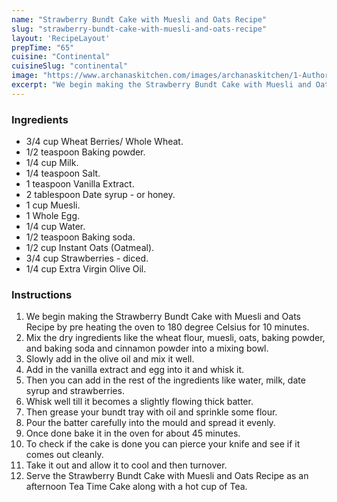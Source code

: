 ---
name: "Strawberry Bundt Cake with Muesli and Oats Recipe"
slug: "strawberry-bundt-cake-with-muesli-and-oats-recipe"
layout: 'RecipeLayout'
prepTime: "65"
cuisine: "Continental"
cuisineSlug: "continental"
image: "https://www.archanaskitchen.com/images/archanaskitchen/1-Author/sibyl_sunitha/Strawberry_Bundt_Cake_with_Muesli_and_Oats_Recipe_.jpg"
excerpt: "We begin making the Strawberry Bundt Cake with Muesli and Oats Recipe by pre heating the oven to 180 degree Celsius for 10 minutes"
---

### Ingredients

- 3/4 cup Wheat Berries/ Whole Wheat.
- 1/2 teaspoon Baking powder.
- 1/4 cup Milk.
- 1/4 teaspoon Salt.
- 1 teaspoon Vanilla Extract.
- 2 tablespoon Date syrup - or honey.
- 1 cup Muesli.
- 1 Whole Egg.
- 1/4 cup Water.
- 1/2 teaspoon Baking soda.
- 1/2 cup Instant Oats (Oatmeal).
- 3/4 cup Strawberries - diced.
- 1/4 cup Extra Virgin Olive Oil.

### Instructions

1. We begin making the Strawberry Bundt Cake with Muesli and Oats Recipe by pre heating the oven to 180 degree Celsius for 10 minutes.
1. Mix the dry ingredients like the wheat flour, muesli, oats, baking powder, and baking soda and cinnamon powder into a mixing bowl.
1. Slowly add in the olive oil and mix it well.
1. Add in the vanilla extract and egg into it and whisk it.
1. Then you can add in the rest of the ingredients like water, milk, date syrup and strawberries.
1. Whisk well till it becomes a slightly flowing thick batter.
1. Then grease your bundt tray with oil and sprinkle some flour.
1. Pour the batter carefully into the mould and spread it evenly.
1. Once done bake it in the oven for about 45 minutes.
1. To check if the cake is done you can pierce your knife and see if it comes out cleanly.
1. Take it out and allow it to cool and then turnover.
1. Serve the Strawberry Bundt Cake with Muesli and Oats Recipe as an afternoon Tea Time Cake along with a hot cup of Tea.
